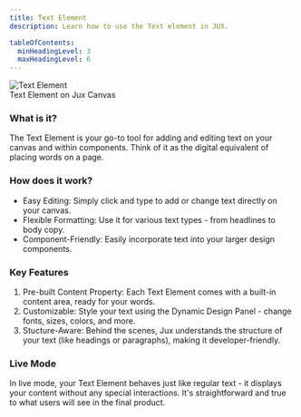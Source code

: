 ```yaml
---
title: Text Element
description: Learn how to use the Text element in JUX.

tableOfContents:
  minHeadingLevel: 3
  maxHeadingLevel: 6
---
```



<div style={{ textAlign: 'center' }}>
  <picture>
    <Image src={textElement} alt="Text Element" />
    <Figcaption>Text Element on Jux Canvas</Figcaption>
  </picture>
</div>

### What is it?
The Text Element is your go-to tool for adding and editing text on your canvas and within components. Think of it as the digital equivalent of placing words on a page.

### How does it work?

- Easy Editing: Simply click and type to add or change text directly on your canvas.
- Flexible Formatting: Use it for various text types - from headlines to body copy.
- Component-Friendly: Easily incorporate text into your larger design components.

### Key Features

1. Pre-built Content Property: Each Text Element comes with a built-in content area, ready for your words.
2. Customizable: Style your text using the Dynamic Design Panel - change fonts, sizes, colors, and more.
3. Stucture-Aware: Behind the scenes, Jux understands the structure of your text (like headings or paragraphs), making it developer-friendly.

### Live Mode
In live mode, your Text Element behaves just like regular text - it displays your content without any special interactions. It's straightforward and true to what users will see in the final product.